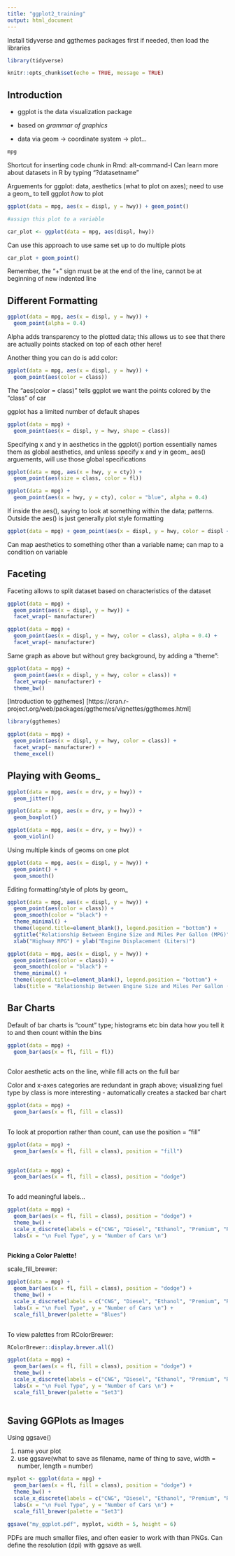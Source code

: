 ```yaml
---
title: "ggplot2_training"
output: html_document
---
```



Install tidyverse and ggthemes packages first if needed, then load the libraries


```r

library(tidyverse)

knitr::opts_chunk$set(echo = TRUE, message = TRUE)
```

## Introduction


* ggplot is the data visualization package
* based on *grammar of graphics*

* data via geom -> coordinate system -> plot...

```r
mpg
```

Shortcut for inserting code chunk in Rmd: alt-command-I
Can learn more about datasets in R by typing "?datasetname"

Arguements for ggplot: data, aesthetics (what to plot on axes); need to use a geom_ to tell ggplot *how* to plot

```r
ggplot(data = mpg, aes(x = displ, y = hwy)) + geom_point()
```

```r
#assign this plot to a variable

car_plot <- ggplot(data = mpg, aes(displ, hwy))
```

Can use this approach to use same set up to do multiple plots

```r
car_plot + geom_point()
```

Remember, the "+" sign must be at the end of the line, cannot be at beginning of new indented line

## Different Formatting

```r
ggplot(data = mpg, aes(x = displ, y = hwy)) +
  geom_point(alpha = 0.4)
```

Alpha adds transparency to the plotted data; this allows us to see that there are actually points stacked on top of each other here!

Another thing you can do is add color:

```r
ggplot(data = mpg, aes(x = displ, y = hwy)) + 
  geom_point(aes(color = class))
```

The "aes(color = class)" tells ggplot we want the points colored by the "class" of car

ggplot has a limited number of default shapes

```r
ggplot(data = mpg) + 
  geom_point(aes(x = displ, y = hwy, shape = class))
```

Specifying x and y in aesthetics in the ggplot() portion essentially names them as global aesthetics, and unless specify x and y in geom_ aes() arguements, will use those global specifications

```r
ggplot(data = mpg, aes(x = hwy, y = cty)) +
  geom_point(aes(size = class, color = fl))
```

```r
ggplot(data = mpg) +
  geom_point(aes(x = hwy, y = cty), color = "blue", alpha = 0.4)
```

If inside the aes(), saying to look at something within the data; patterns. Outside the aes() is just generally plot style formatting

```r
ggplot(data = mpg) + geom_point(aes(x = displ, y = hwy, color = displ < 5 & hwy <25 ))
```

Can map aesthetics to something other than a variable name; can map to a condition on variable

## Faceting

Faceting allows to split dataset based on characteristics of the dataset

```r
ggplot(data = mpg) +
  geom_point(aes(x = displ, y = hwy)) + 
  facet_wrap(~ manufacturer)
```
```r
ggplot(data = mpg) +
  geom_point(aes(x = displ, y = hwy, color = class), alpha = 0.4) + 
  facet_wrap(~ manufacturer)
```
Same graph as above but without grey background, by adding a "theme":

```r
ggplot(data = mpg) +
  geom_point(aes(x = displ, y = hwy, color = class)) + 
  facet_wrap(~ manufacturer) + 
  theme_bw()
```

[Introduction to ggthemes] [https://cran.r-project.org/web/packages/ggthemes/vignettes/ggthemes.html]

```r

library(ggthemes)

```

```r

ggplot(data = mpg) +
  geom_point(aes(x = displ, y = hwy, color = class)) + 
  facet_wrap(~ manufacturer) +
  theme_excel()
```


## Playing with Geoms_

```r
ggplot(data = mpg, aes(x = drv, y = hwy)) + 
  geom_jitter()
```


```r
ggplot(data = mpg, aes(x = drv, y = hwy)) + 
  geom_boxplot()
```

```r
ggplot(data = mpg, aes(x = drv, y = hwy)) + 
  geom_violin()
```


Using multiple kinds of geoms on one plot

```r
ggplot(data = mpg, aes(x = displ, y = hwy)) + 
  geom_point() +
  geom_smooth()
```

Editing formatting/style of plots by geom_

```r
ggplot(data = mpg, aes(x = displ, y = hwy)) + 
  geom_point(aes(color = class)) +
  geom_smooth(color = "black") + 
  theme_minimal() + 
  theme(legend.title=element_blank(), legend.position = "bottom") +
  ggtitle("Relationship Between Engine Size and Miles Per Gallon (MPG)") +
  xlab("Highway MPG") + ylab("Engine Displacement (Liters)")
```
```r
ggplot(data = mpg, aes(x = displ, y = hwy)) + 
  geom_point(aes(color = class)) +
  geom_smooth(color = "black") + 
  theme_minimal() + 
  theme(legend.title=element_blank(), legend.position = "bottom") +
  labs(title = "Relationship Between Engine Size and Miles Per Gallon (MPG)", x = "Highway MPG", y = "Engine Displacement (Liters)")
```

## Bar Charts


Default of bar charts is "count" type; histograms etc bin data how you tell it to and then count within the bins


```r
ggplot(data = mpg) +
  geom_bar(aes(x = fl, fill = fl))
  
```


Color aesthetic acts on the line, while fill acts on the full bar

Color and x-axes categories are redundant in graph above; visualizing fuel type by class is more interesting - automatically creates a stacked bar chart

```r
ggplot(data = mpg) +
  geom_bar(aes(x = fl, fill = class))
  
```



To look at proportion rather than count, can use the position = "fill"



```r
ggplot(data = mpg) +
  geom_bar(aes(x = fl, fill = class), position = "fill")
  
```


```r
ggplot(data = mpg) +
  geom_bar(aes(x = fl, fill = class), position = "dodge")
  
```

To add meaningful labels...

```r
ggplot(data = mpg) +
  geom_bar(aes(x = fl, fill = class), position = "dodge") +
  theme_bw() +
  scale_x_discrete(labels = c("CNG", "Diesel", "Ethanol", "Premium", "Regular")) + 
  labs(x = "\n Fuel Type", y = "Number of Cars \n")
  
```

**Picking a Color Palette!**

scale_fill_brewer:

```r
ggplot(data = mpg) +
  geom_bar(aes(x = fl, fill = class), position = "dodge") +
  theme_bw() +
  scale_x_discrete(labels = c("CNG", "Diesel", "Ethanol", "Premium", "Regular")) + 
  labs(x = "\n Fuel Type", y = "Number of Cars \n") + 
  scale_fill_brewer(palette = "Blues")
   
```

To view palettes from RColorBrewer:

```r
RColorBrewer::display.brewer.all()
```


```r
ggplot(data = mpg) +
  geom_bar(aes(x = fl, fill = class), position = "dodge") +
  theme_bw() +
  scale_x_discrete(labels = c("CNG", "Diesel", "Ethanol", "Premium", "Regular")) + 
  labs(x = "\n Fuel Type", y = "Number of Cars \n") + 
  scale_fill_brewer(palette = "Set3")
   
```

## Saving GGPlots as Images

Using ggsave()

1. name your plot
2. use ggsave(what to save as filename, name of thing to save, width = number, length = number)

```r
myplot <- ggplot(data = mpg) +
  geom_bar(aes(x = fl, fill = class), position = "dodge") +
  theme_bw() +
  scale_x_discrete(labels = c("CNG", "Diesel", "Ethanol", "Premium", "Regular")) + 
  labs(x = "\n Fuel Type", y = "Number of Cars \n") + 
  scale_fill_brewer(palette = "Set3")

ggsave("my_ggplot.pdf", myplot, width = 5, height = 6)

```


PDFs are much smaller files, and often easier to work with than PNGs.
Can define the resolution (dpi) with ggsave as well.





